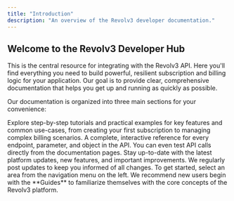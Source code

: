 ```yaml
---
title: "Introduction"
description: "An overview of the Revolv3 developer documentation."
---
```


## Welcome to the Revolv3 Developer Hub

This is the central resource for integrating with the Revolv3 API. Here you'll find everything you need to build powerful, resilient subscription and billing logic for your application. Our goal is to provide clear, comprehensive documentation that helps you get up and running as quickly as possible.

Our documentation is organized into three main sections for your convenience:

<CardGroup cols={3}>
  <Card
    title="Guides"
    icon="book"
    href="/docs/getting-started"
  >
    Explore step-by-step tutorials and practical examples for key features and common use-cases, from creating your first subscription to managing complex billing scenarios.
  </Card>
  <Card
    title="API Reference"
    icon="code"
    href="https://docs.revolv3.com/api-reference/payments/sale-with-payment-method-details"
  >
    A complete, interactive reference for every endpoint, parameter, and object in the API. You can even test API calls directly from the documentation pages.
  </Card>
  <Card
    title="Changelog"
    icon="newspaper"
    href="/changelog"
  >
    Stay up-to-date with the latest platform updates, new features, and important improvements. We regularly post updates to keep you informed of all changes.
  </Card>
</CardGroup>

<Note>
To get started, select an area from the navigation menu on the left. We recommend new users begin with the **Guides** to familiarize themselves with the core concepts of the Revolv3 platform.
</Note>
